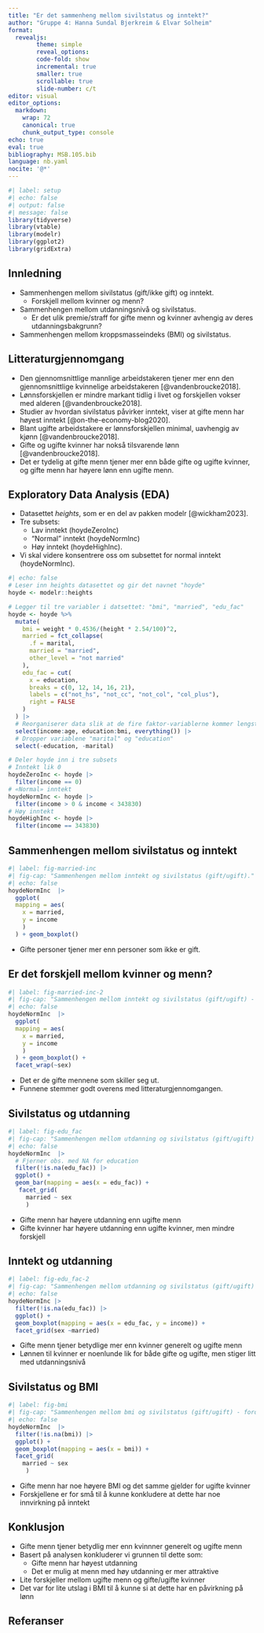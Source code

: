 ```yaml
---
title: "Er det sammenheng mellom sivilstatus og inntekt?"
author: "Gruppe 4: Hanna Sundal Bjerkreim & Elvar Solheim"
format: 
  revealjs:
        theme: simple
        reveal_options:
        code-fold: show
        incremental: true
        smaller: true
        scrollable: true
        slide-number: c/t
editor: visual
editor_options:
  markdown:
    wrap: 72
    canonical: true
    chunk_output_type: console
echo: true
eval: true
bibliography: MSB.105.bib
language: nb.yaml
nocite: '@*'
---
```


```r
#| label: setup
#| echo: false
#| output: false
#| message: false
library(tidyverse)
library(vtable)
library(modelr)
library(ggplot2)
library(gridExtra)
```

## Innledning

-   Sammenhengen mellom sivilstatus (gift/ikke gift) og inntekt.
    -   Forskjell mellom kvinner og menn?
-   Sammenhengen mellom utdanningsnivå og sivilstatus.
    -   Er det ulik premie/straff for gifte menn og kvinner avhengig av
        deres utdanningsbakgrunn?
-   Sammenhengen mellom kroppsmasseindeks (BMI) og sivilstatus.

## Litteraturgjennomgang

-   Den gjennomsnittlige mannlige arbeidstakeren tjener mer enn den
    gjennomsnittlige kvinnelige arbeidstakeren [@vandenbroucke2018].
-   Lønnsforskjellen er mindre markant tidlig i livet og forskjellen
    vokser med alderen [@vandenbroucke2018].
-   Studier av hvordan sivilstatus påvirker inntekt, viser at gifte menn
    har høyest inntekt [@on-the-economy-blog2020].
-   Blant ugifte arbeidstakere er lønnsforskjellen minimal, uavhengig av
    kjønn [@vandenbroucke2018].
-   Gifte og ugifte kvinner har nokså tilsvarende lønn
    [@vandenbroucke2018].
-   Det er tydelig at gifte menn tjener mer enn både gifte og ugifte
    kvinner, og gifte menn har høyere lønn enn ugifte menn.

## Exploratory Data Analysis (EDA)

-   Datasettet *heights*, som er en del av pakken modelr [@wickham2023].
-   Tre subsets:
    -   Lav inntekt (hoydeZeroInc)
    -   "Normal" inntekt (hoydeNormInc)
    -   Høy inntekt (hoydeHighInc).
-   Vi skal videre konsentrere oss om subsettet for normal inntekt
    (hoydeNormInc).

```r
#| echo: false
# Leser inn heights datasettet og gir det navnet "hoyde"
hoyde <- modelr::heights

# Legger til tre variabler i datsettet: "bmi", "married", "edu_fac" 
hoyde <- hoyde %>% 
  mutate(
    bmi = weight * 0.4536/(height * 2.54/100)^2,
    married = fct_collapse(
      .f = marital,
      married = "married",
      other_level = "not married"
    ),
    edu_fac = cut(
      x = education,
      breaks = c(0, 12, 14, 16, 21),
      labels = c("not_hs", "not_cc", "not_col", "col_plus"),
      right = FALSE
    )
  ) |> 
  # Reorganiserer data slik at de fire faktor-variablerne kommer lengst til høyre
  select(income:age, education:bmi, everything()) |>
  # Dropper variablene "marital" og "education"
  select(-education, -marital)

# Deler hoyde inn i tre subsets
# Inntekt lik 0
hoydeZeroInc <- hoyde |> 
  filter(income == 0)
# «Normal» inntekt
hoydeNormInc <- hoyde |> 
  filter(income > 0 & income < 343830)
# Høy inntekt
hoydeHighInc <- hoyde |> 
  filter(income == 343830)
```

## Sammenhengen mellom sivilstatus og inntekt

```r
#| label: fig-married-inc
#| fig-cap: "Sammenhengen mellom inntekt og sivilstatus (gift/ugift)."
#| echo: false
hoydeNormInc  |> 
  ggplot(
  mapping = aes(
    x = married,
    y = income
    )
  ) + geom_boxplot()
```

-   Gifte personer tjener mer enn personer som ikke er gift.

## Er det forskjell mellom kvinner og menn?

```r
#| label: fig-married-inc-2
#| fig-cap: "Sammenhengen mellom inntekt og sivilstatus (gift/ugift) - fordelt på kjønn."
#| echo: false
hoydeNormInc  |> 
  ggplot(
  mapping = aes(
    x = married,
    y = income
    )
  ) + geom_boxplot() +
  facet_wrap(~sex)
```

-   Det er de gifte mennene som skiller seg ut.
-   Funnene stemmer godt overens med litteraturgjennomgangen.

## Sivilstatus og utdanning

```r
#| label: fig-edu_fac
#| fig-cap: "Sammenhengen mellom utdanning og sivilstatus (gift/ugift) - fordelt på kjønn."
#| echo: false
hoydeNormInc  |> 
  # Fjerner obs. med NA for education
  filter(!is.na(edu_fac)) |> 
  ggplot() + 
  geom_bar(mapping = aes(x = edu_fac)) +
   facet_grid(
     married ~ sex
     ) 
```

-   Gifte menn har høyere utdanning enn ugifte menn
-   Gifte kvinner har høyere utdanning enn ugifte kvinner, men mindre
    forskjell

## Inntekt og utdanning

```r
#| label: fig-edu_fac-2
#| fig-cap: "Sammenhengen mellom utdanning og sivilstatus (gift/ugift) - fordelt på kjønn."
#| echo: false
hoydeNormInc |> 
  filter(!is.na(edu_fac)) |> 
  ggplot() +
  geom_boxplot(mapping = aes(x = edu_fac, y = income)) +
  facet_grid(sex ~married)
```

-   Gifte menn tjener betydlige mer enn kvinner generelt og ugifte menn
-   Lønnen til kvinner er noenlunde lik for både gifte og ugifte, men
    stiger litt med utdanningsnivå

## Sivilstatus og BMI

```r
#| label: fig-bmi
#| fig-cap: "Sammenhengen mellom bmi og sivilstatus (gift/ugift) - fordelt på kjønn."
#| echo: false
hoydeNormInc  |> 
  filter(!is.na(bmi)) |> 
  ggplot() + 
  geom_boxplot(mapping = aes(x = bmi)) +
  facet_grid(
    married ~ sex
     ) 
```

-   Gifte menn har noe høyere BMI og det samme gjelder for ugifte
    kvinner
-   Forskjellene er for små til å kunne konkludere at dette har noe
    innvirkning på inntekt

## Konklusjon

-   Gifte menn tjener betydlig mer enn kvinnner generelt og ugifte menn
-   Basert på analysen konkluderer vi grunnen til dette som:
    -   Gifte menn har høyest utdanning
    -   Det er mulig at menn med høy utdanning er mer attraktive
-   Lite forskjeller mellom ugifte menn og gifte/ugifte kvinner
-   Det var for lite utslag i BMI til å kunne si at dette har en
    påvirkning på lønn

## Referanser
